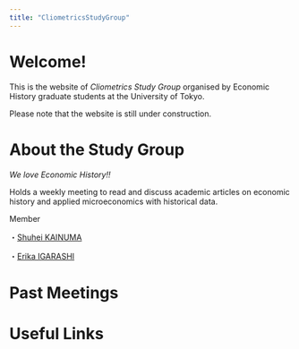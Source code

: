 ```yaml
---
title: "CliometricsStudyGroup"
---
```


# Welcome!

This is the website of _Cliometrics Study Group_ organised by Economic History graduate students at the University of Tokyo.

Please note that the website is still under construction.


<!-- https://github.com/juba/rmdformats -->
  <!-- rmdformats::material: -->

# About the Study Group

*We love Economic History!!*

Holds a weekly meeting to read and discuss academic articles on economic history and applied microeconomics with historical data.


Member

・[Shuhei KAINUMA](https://kainume.github.io)

・[Erika IGARASHI](https://sites.google.com/view/erika-igarashis-website/%E3%83%9B%E3%83%BC%E3%83%A0)

# Past Meetings

# Useful Links